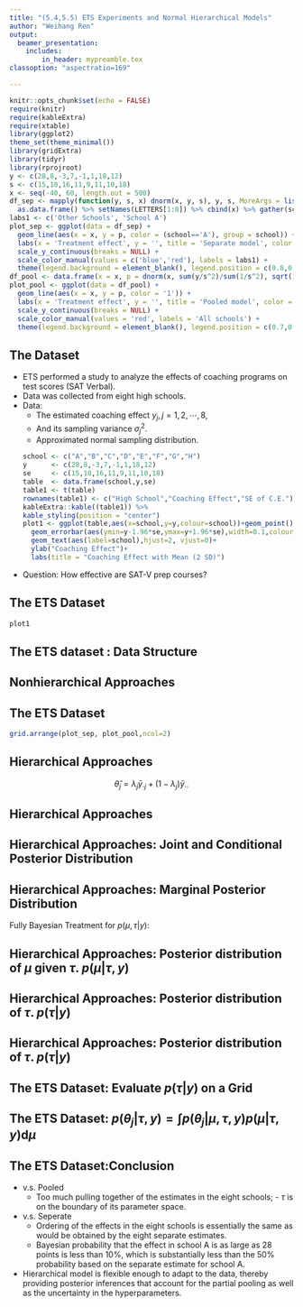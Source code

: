 ```yaml
---
title: "(5.4,5.5) ETS Experiments and Normal Hierarchical Models"
author: "Weihang Ren"
output: 
  beamer_presentation:
    includes:
        in_header: mypreamble.tex
classoption: "aspectratio=169"

---
```


```r
knitr::opts_chunk$set(echo = FALSE)
require(knitr) 
require(kableExtra)
require(xtable)
library(ggplot2)
theme_set(theme_minimal())
library(gridExtra)
library(tidyr)
library(rprojroot)
y <- c(28,8,-3,7,-1,1,18,12)
s <- c(15,10,16,11,9,11,10,18)
x <- seq(-40, 60, length.out = 500)
df_sep <- mapply(function(y, s, x) dnorm(x, y, s), y, s, MoreArgs = list(x = x)) %>%
  as.data.frame() %>% setNames(LETTERS[1:8]) %>% cbind(x) %>% gather(school, p, -x)
labs1 <- c('Other Schools', 'School A')
plot_sep <- ggplot(data = df_sep) +
  geom_line(aes(x = x, y = p, color = (school=='A'), group = school)) +
  labs(x = 'Treatment effect', y = '', title = 'Separate model', color = '') +
  scale_y_continuous(breaks = NULL) +
  scale_color_manual(values = c('blue','red'), labels = labs1) +
  theme(legend.background = element_blank(), legend.position = c(0.8,0.9))
df_pool <- data.frame(x = x, p = dnorm(x, sum(y/s^2)/sum(1/s^2), sqrt(1/sum(1/s^2))))
plot_pool <- ggplot(data = df_pool) +
  geom_line(aes(x = x, y = p, color = '1')) +
  labs(x = 'Treatment effect', y = '', title = 'Pooled model', color = '') +
  scale_y_continuous(breaks = NULL) +
  scale_color_manual(values = 'red', labels = 'All schools') +
  theme(legend.background = element_blank(), legend.position = c(0.7,0.9))
```





## The \includegraphics[width=0.06\paperwidth]{ETS.png} Dataset 

- ETS performed a study to analyze the effects of coaching programs on test scores (SAT Verbal).
- Data was collected from eight high schools.
- Data: 
    - The estimated coaching effect $y_j, j=1,2,\cdots,8$, 
    - And its sampling variance $\sigma^2_j$. 
    - Approximated normal sampling distribution.
```r
school <- c("A","B","C","D","E","F","G","H")
y      <- c(28,8,-3,7,-1,1,18,12)
se     <- c(15,10,16,11,9,11,10,18)
table  <- data.frame(school,y,se)
table1 <- t(table)
rownames(table1) <- c("High School","Coaching Effect","SE of C.E.")
kableExtra::kable((table1)) %>%
  kable_styling(position = "center")
plot1 <- ggplot(table,aes(x=school,y=y,colour=school))+geom_point()+
    geom_errorbar(aes(ymin=y-1.96*se,ymax=y+1.96*se),width=0.1,colour="blue")+
    geom_text(aes(label=school),hjust=2, vjust=0)+
    ylab("Coaching Effect")+
    labs(title = "Coaching Effect with Mean (2 SD)")
```
- Question: How effective are SAT-V prep courses?


## The ETS Dataset 
```r
plot1
```


## The ETS dataset : Data Structure

\begin{itemize}
    \item $J$ independent experiments (schools).
    \item Experiment $j$ is to estimate $\theta_j$ with $n_j$ data points $y_{ij}$ (Coaching Effect).
    $$
    y_{ij}|\theta_j \sim N(\theta_j,\sigma^2), i=1,\cdots,n_j, j=1,\cdots,J
    $$
    $\sigma^2$ is assumed to be known.
    \item Denote $\bar{y}_{\cdot j}=\frac{1}{n_j}\sum_{i=1}^{n_j} y_{ij}$, then
    $$
    \bar{y}_{\cdot j}|\theta_j \sim N(\theta_j,\sigma_j^2), \sigma_j^2=\sigma^2/n_j
    $$
\end{itemize}

## Nonhierarchical Approaches

\begin{columns}
\begin{column}{0.48\textwidth}
Separate Estimates
\begin{itemize}
\item<2-> Consider each estimate $\theta_j$ separately. 
$$
\bar{y}_{\cdot j}=\frac{1}{n_j}\sum_{i=1}^{n_j} y_{ij}
$$
\end{itemize}
\end{column}
\begin{column}{0.48\textwidth}
Pooled Estimates
\begin{itemize}
\item<2-> Consider a single common effect
$$
\bar{y}_{\cdot \cdot}=\frac{1}{\sum_{j=1}^{J}n_j}\sum_{i,j} y_{ij} = \frac{\sum_{j=1}^{J} \frac{1}{\sigma_j^2}\bar{y}_{\cdot j}}{\sum_{j=1}^{J}\frac{1}{\sigma_j^2}}
$$
\end{itemize}
\end{column}
\end{columns}
\vspace{-1.5em}
\onslide<3->{
\begin{center}
    \begin{tabular}{lcccc}
    \hline
        & $df$ &SS&MS& $\mathrm{E}(\mathrm{MS}|\sigma^2,\tau)$ \\
    \hline
        Between Groups & $J-1$ &$\sum_{i}\sum_{j}(\bar{y}_{\cdot j}-\bar{y}_{\cdot j})^2$& SS$/(J-1)$ & $n\textcolor{red}{\tau}^2+\sigma^2$  \\ 
        Within Groups & $J(n-1)$ &$\sum_{i}\sum_{j}(y_{ij}-\bar{y}_{\cdot j})^2$& SS$/J(n-1)$ & $\sigma^2$ \\ 
        Total & $Jn-1$ &$\sum_{i}\sum_{j}(y_{ij}-\bar{y}_{\cdot\cdot})^2$& SS$/(Jn-1)$ & \\
    \hline
    \end{tabular}
\end{center}
}

\begin{columns}
\begin{column}{0.48\textwidth}

\begin{itemize}
\item<4-> For school A, effect is 28.4 with se 14.9
\item<5-> $P(\theta_1>28.4)=\frac{1}{2}$?
\end{itemize}
\end{column}
\begin{column}{0.48\textwidth}

\begin{itemize}
\item<4-> For school A, effect is 7.9 with se 4.2
\item<5-> $P(\theta_1<7.9)=\frac{1}{2}$?
\end{itemize}
\end{column}
\end{columns}

## The ETS Dataset 
```r
grid.arrange(plot_sep, plot_pool,ncol=2)
```



## Hierarchical Approaches
$$
\hat{\theta}_j = \lambda_j \bar{y}_{\cdot j} + (1-\lambda_j) \bar{y}_{\cdot \cdot}
$$
\begin{itemize}
    \item<1-> The separate estimate is posterior mean if $J$ values $\theta_j$ have independent uniform prior density on $(-\infty,\infty)$.
    \item<2-> The pooled estimate is posterior mean if $J$ values $\theta_j$ are restricted to be equal, with uniform prior on common $\theta$.
    \item<3-> The weighted combination is posterior mean if $J$ values $\theta_j$ have i.i.d normal prior.
\end{itemize}
\vspace{-1.5em}
\onslide<4->{
\begin{equation*}
\begin{split}
p(\theta_1,\cdots,\theta_J|\mu,\tau)&=\prod_{j=1}^{J}N(\theta_j|\mu,\tau)\\
p(\mu,\tau)&=p(\mu|\tau)p(\tau) \propto p(\tau)\\
\end{split}
\end{equation*}
}
\vspace{-1.5em}
\begin{itemize}
\item<5-> $\theta_j$'s are conditionally independent given $(\mu,\tau)$.
\item<6-> Assign non-informative uniform hyperprior to $\mu$ given $\tau$. We can afford to be vague because $J$ experiments are highly informative about $\mu$.
\end{itemize}

## Hierarchical Approaches

\begin{itemize}
    \item $J$ independent experiments (schools).
    \item Experiment $j$ is to estimate $\theta_j$ with $n_j$ data points $y_{ij}$ (Coaching Effect).
    $$
    y_{ij}|\theta_j \sim N(\theta_j,\sigma^2), i=1,\cdots,n_j, j=1,\cdots,J
    $$
    $\sigma^2$ is assumed to be known.
    \item Denote $\bar{y}_{\cdot j}=\frac{1}{n_j}\sum_{i=1}^{n_j} y_{ij}$, then
    $$
    \bar{y}_{\cdot j}|\theta_j \sim N(\theta_j,\sigma_j^2), \sigma_j^2=\sigma^2/n_j
    $$
    \item $\textcolor{red}{\theta_j|\mu,\tau \sim N(\mu,\tau^2)}$.
    \item $\textcolor{red}{\mu,\tau \sim p(\mu,\tau)}$
\end{itemize}

## Hierarchical Approaches: Joint and Conditional Posterior Distribution 

\begin{itemize}
    \item Joint Posterior Distribution:\begin{equation*}
        \begin{split}
        p(\theta,\mu,\tau|y)&\propto p(\mu,\tau)p(\theta|\mu,\tau)p(y|\theta)\\
        &\propto p(\mu,\tau)\prod_{j=1}^{J}N(\theta_j|\mu,\tau^2)\prod_{j=1}^{J}N(\bar{y}_{\cdot j}|\theta_j,\sigma_j^2)\\
        \end{split}
    \end{equation*}
    \item Conditional Posterior Distribution: $\theta_j$ are conditionally independent, so the conditional posterior has $J$ components. Each of them is a normal so $$\textcolor{red}{\bar{y}_{\cdot j}|\theta_i\sim N(\theta_i,\sigma_j^2)};\textcolor{blue}{\theta_i|(\mu,\tau)\sim N(\mu,\tau^2)}\implies\theta_j|\mu,\tau,y \sim N(\hat{\theta}_j,V_j)$$ where \begin{equation*}
\hat{\theta_j} =\frac{ \textcolor{red}{ \frac{1}{\sigma_j^2}\bar{y}_{\cdot j} } + \textcolor{blue}{\frac{1}{\tau^2}\mu} }{\textcolor{red}{ \frac{1}{\sigma_j^2}}+\textcolor{blue}{\frac{1}{\tau^2}}} \text{  and  } V_j=\frac{1}{\textcolor{red}{ \frac{1}{\sigma_j^2}}+\textcolor{blue}{\frac{1}{\tau^2}} }
\end{equation*}
\end{itemize}


## Hierarchical Approaches: Marginal Posterior Distribution 
Fully Bayesian Treatment for $p(\mu,\tau|y)$:
\begin{enumerate}
    \item Brute Force:$$p(\mu,\tau|y)=\int p(\theta,\mu,\tau|y)d\theta$$
    \item Analytic Solution:$$p(\mu,\tau|y)=\frac{p(\theta,\mu,\tau|y)}{p(\theta|y)}$$
    \item There is a different solution for Normal Hierarchical Model $$p(\mu,\tau|y)\propto p(\mu,\tau)p(y|\mu,\tau)$$
    \begin{itemize}
    \item $p(y|\mu,\tau)$ could be written in closed form: $\bar{y}_{\cdot j}|\mu,\tau\sim N(\mu,\sigma_j^2+\tau^2)$ $$ 
    \mathrm{E}(e^{it\bar{y}_{\cdot j}}|\mu,\sigma)=\mathrm{E}(\textcolor{red}{\mathrm{E}(e^{it\bar{y}_{\cdot j}}|\theta_j)}|\mu,\sigma)=\textcolor{blue}{\mathrm{E}(e^{it\theta_j}|\mu,\sigma)}e^{-\frac{1}{2}\sigma_j^2}=e^{it\mu-\frac{1}{2}(\sigma_j^2+\tau^2)}
    $$
    \end{itemize}
\end{enumerate}

## Hierarchical Approaches: Posterior distribution of $\mu$ given $\tau$. $p(\mu|\tau,y)$

\begin{itemize}
    \item From previous page $$p(\mu,\tau|y)\propto p(\tau)p(\mu|\tau)\prod_{j=1}^{J}N(\bar{y}_{\cdot j}|\mu,\sigma_j^2+\tau^2)$$
    \item Given $\tau$ fixed, and $p(\mu|\tau)\propto 1$, the $\log p(\mu,\tau|y)$ is quadratic in $\mu$. This implies $p(\mu|\tau,y)$ must be normal.$$
    \mu|\tau,y \sim N(\hat{\mu},V_{\mu})
    $$ where $$
    \hat{\mu}=\frac{\sum_{j=1}^J\frac{1}{\sigma_j^2+\tau^2}\bar{y}_{\cdot j}}{\sum_{j=1}^J\frac{1}{\sigma_j^2+\tau^2}} \text{  and  } V_{\mu}=\frac{1}{\sum_{j=1}^J\frac{1}{\sigma_j^2+\tau^2}}
    $$
    
\end{itemize}


## Hierarchical Approaches: Posterior distribution of $\tau$. $p(\tau|y)$

\begin{equation*}
    \begin{split}
    p(\tau|y) &=\frac{p(\mu,\tau|y)}{p(\mu|\tau,y)}\propto  \frac{ p(\tau)p(\mu | \tau)p(y |\mu, \tau)   }{ p(\mu |\tau, y) } \\
    &\propto \frac{p(\tau)p(\mu|\tau)\prod_{j=1}^{J}N(\bar{y}_{\cdot j}|\mu,\sigma_j^2+\tau^2)}{N(\hat{\mu},V_{\mu})} \\
    &\propto p(\tau)\frac{\prod_j (\sigma^2_j + \tau^2)^{-1/2} \exp\left[ -\frac{1}{2 (\sigma^2_j + \tau^2) } (\bar{y}_{\cdot,j} - \mu)^2\right] }{ V_{\mu}^{-1/2} \exp\left[ -\frac{1}{2 V_{\mu} } (\mu -\hat{\mu} )^2\right] } \\
    &\propto p(\tau)\frac{\prod_j (\sigma^2_j + \tau^2)^{-1/2} \exp\left[ -\frac{1}{2 (\sigma^2_j + \tau^2) } (\mu -  \hat{\mu} + \hat{\mu} - \bar{y}_{\cdot,j}  )^2\right] }{ V_{\mu}^{-1/2} \exp\left[ -\frac{1}{2 V_{\mu} } (\mu -\hat{\mu} )^2\right] } \\
    &\propto p(\tau)V^{1/2}_{\mu}\prod_{i=1}^{J}(\sigma_j^2+\tau^2)^{-1/2}\exp(-\frac{(\bar{y}_{\cdot j}-\hat{\mu})^2}{2(\sigma_j^2+\tau^2)})\\
    \end{split}
\end{equation*}


## Hierarchical Approaches: Posterior distribution of $\tau$. $p(\tau|y)$

\begin{align*}
&-\sum_j \frac{1}{ (\sigma^2_j + \tau^2) } (\mu -  \hat{\mu} + \hat{\mu} - \bar{y}_{\cdot,j}  )^2 + \frac{1}{ V_{\mu} } (\mu -\hat{\mu} )^2 \\
&= \overbrace{- \sum_j \frac{(\hat{\mu} - \bar{y}_{\cdot,j})^2}{ (\sigma^2_j + \tau^2) }}^{keep} - \sum_j \frac{(\mu -  \hat{\mu})^2}{ (\sigma^2_j + \tau^2) }  + \sum_j \frac{2(\hat{\mu} - \bar{y}_{\cdot,j})(\mu -  \hat{\mu})}{ (\sigma^2_j + \tau^2) }+ \frac{1}{ V_{\mu} } (\mu -\hat{\mu} )^2 \\
&= \overbrace{- \sum_j \frac{(\hat{\mu} - \bar{y}_{\cdot,j})^2}{ (\sigma^2_j + \tau^2) }}^{keep}   + 2 (\mu -  \hat{\mu})\sum_j \frac{(\hat{\mu} - \bar{y}_{\cdot,j})}{ (\sigma^2_j + \tau^2) }  \\
&= \overbrace{- \sum_j \frac{(\hat{\mu} - \bar{y}_{\cdot,j})^2}{ (\sigma^2_j + \tau^2) }}^{keep}   + 2 (\mu -  \hat{\mu})(\hat{\mu}V_{\mu}^{-1} - \hat{\mu}V_{\mu}^{-1} )  = - \sum_j \frac{(\hat{\mu} - \bar{y}_{\cdot,j})^2}{ (\sigma^2_j + \tau^2) }
\end{align*}

## The ETS Dataset: Evaluate $p(\tau | y)$ on a Grid

\begin{center}
\includegraphics[width=120mm]{marg_post.png}
\end{center}

\begin{itemize}
\item Values of $\tau$ near zero are most plausible;
\item Values of $\tau$ larger than $10$ are less than half as likely as $\tau=0$, and $P(\tau > 25) \approx 0$.
\end{itemize}

## The ETS Dataset: $p(\theta_j | \tau, y) = \int p(\theta_j | \mu, \tau, y) p(\mu | \tau, y)\text{d}\mu$ 


\begin{center}
\includegraphics[width=90mm]{cond_post.png}
\end{center}
\vspace{-1.5em}
\begin{itemize}
\item For most of the likely values of $\tau$, the estimated effects are relatively close together;
\item As $\tau$ increases, the population distribution allows the eight effects to be more different from each other, and hence the posterior uncertainty in each individual $\theta_j$ increases.
\end{itemize}

## The ETS Dataset:Conclusion
- v.s. Pooled
    - Too much pulling together of the estimates in the eight schools;          - $\tau$ is on the boundary of its parameter space.
- v.s. Seperate
    - Ordering of the effects in the eight schools is essentially the same as would be obtained by the eight separate estimates.
    - Bayesian probability that the effect in school A is as large as 28 points is less than 10\%, which is substantially less than the 50\% probability based on the separate estimate for school A.

- Hierarchical model is flexible enough to adapt to the data, thereby providing posterior inferences that account for the partial pooling as well as the uncertainty in the hyperparameters.


